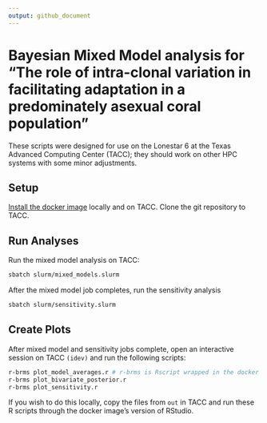 ```yaml
---
output: github_document
---
```


# Bayesian Mixed Model analysis for "The role of intra-clonal variation in facilitating adaptation in a predominately asexual coral population"

These scripts were designed for use on the Lonestar 6 at the Texas Advanced Computing Center (TACC); they should work on other HPC systems with some minor adjustments.

## Setup

[Install the docker image](setup/docker) locally and on TACC.
Clone the git repository to TACC.

## Run Analyses

Run the mixed model analysis on TACC:
```bash
sbatch slurm/mixed_models.slurm
```

After the mixed model job completes, run the sensitivity analysis
```bash
sbatch slurm/sensitivity.slurm
```

## Create Plots

After mixed model and sensitivity jobs complete, open an interactive session on TACC `(idev)` and run the following scripts:

```bash
r-brms plot_model_averages.r # r-brms is Rscript wrapped in the docker image
r-brms plot_bivariate_posterior.r
r-brms plot_sensitivity.r
```

If you wish to do this locally, copy the files from `out` in TACC and run these R scripts through the docker image's version of RStudio.  
